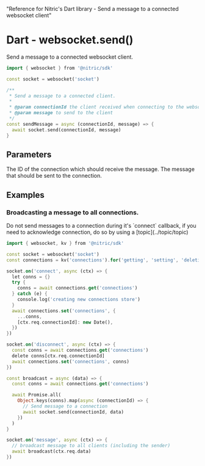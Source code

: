   "Reference for Nitric's Dart library - Send a message to a connected websocket client"

# Dart - websocket.send()

Send a message to a connected websocket client.

```dart
import { websocket } from '@nitric/sdk'

const socket = websocket('socket')

/**
 * Send a message to a connected client.
 *
 * @param connectionId the client received when connecting to the websocket
 * @param message to send to the client
 */
const sendMessage = async (connectionId, message) => {
  await socket.send(connectionId, message)
}
```

## Parameters

<Properties>
  <Property name="connectionId" required type="string">
    The ID of the connection which should receive the message.
  </Property>
  <Property
    name="message"
    required
    type="string | Uint8Array | Record<string, any>"
  >
    The message that should be sent to the connection.
  </Property>
</Properties>

## Examples

### Broadcasting a message to all connections.

<Note>
  Do not send messages to a connection during it's `connect` callback, if you
  need to acknowledge connection, do so by using a [topic](../topic/topic)
</Note>

```dart
import { websocket, kv } from '@nitric/sdk'

const socket = websocket('socket')
const connections = kv('connections').for('getting', 'setting', 'deleting')

socket.on('connect', async (ctx) => {
  let conns = {}
  try {
    conns = await connections.get('connections')
  } catch (e) {
    console.log('creating new connections store')
  }
  await connections.set('connections', {
    ...conns,
    [ctx.req.connectionId]: new Date(),
  })
})

socket.on('disconnect', async (ctx) => {
  const conns = await connections.get('connections')
  delete conns[ctx.req.connectionId]
  await connections.set('connections', conns)
})

const broadcast = async (data) => {
  const conns = await connections.get('connections')

  await Promise.all(
    Object.keys(conns).map(async (connectionId) => {
      // Send message to a connection
      await socket.send(connectionId, data)
    })
  )
}

socket.on('message', async (ctx) => {
  // broadcast message to all clients (including the sender)
  await broadcast(ctx.req.data)
})
```
